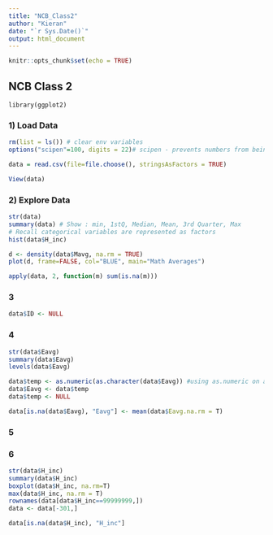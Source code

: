 ```yaml
---
title: "NCB_Class2"
author: "Kieran"
date: "`r Sys.Date()`"
output: html_document
---
```


```r
knitr::opts_chunk$set(echo = TRUE)
```

## NCB Class 2
```
library(ggplot2)
```

### 1) Load Data
```r
rm(list = ls()) # clear env variables
options("scipen"=100, digits = 22)# scipen - prevents numbers from being displayed in standard form

data = read.csv(file=file.choose(), stringsAsFactors = TRUE)

View(data)
```

### 2) Explore Data
```r
str(data)
summary(data) # Show : min, 1stQ, Median, Mean, 3rd Quarter, Max
# Recall categorical variables are represented as factors
hist(data$H_inc)

d <- density(data$Mavg, na.rm = TRUE)
plot(d, frame=FALSE, col="BLUE", main="Math Averages")

apply(data, 2, function(m) sum(is.na(m)))
```

### 3
```r
data$ID <- NULL
```

### 4
```r
str(data$Eavg)
summary(data$Eavg)
levels(data$Eavg)

data$temp <- as.numeric(as.character(data$Eavg)) #using as.numeric on a factor uses the index not the value as the numeric value
data$Eavg <- data$temp
data$temp <- NULL

data[is.na(data$Eavg), "Eavg"] <- mean(data$Eavg.na.rm = T)
```
### 5

### 6
```r
str(data$H_inc)
summary(data$H_inc)
boxplot(data$H_inc, na.rm=T)
max(data$H_inc, na.rm = T)
rownames(data[data$H_inc==99999999,])
data <- data[-301,]

data[is.na(data$H_inc), "H_inc"]
```